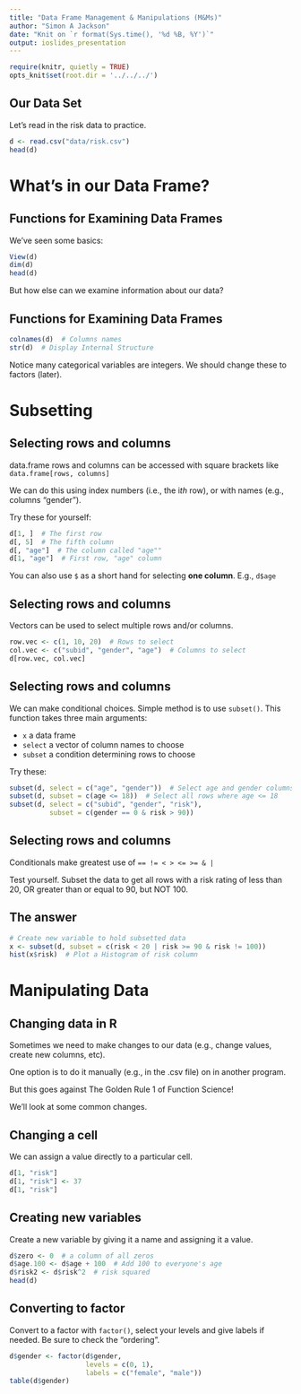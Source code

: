 ```yaml
---
title: "Data Frame Management & Manipulations (M&Ms)"
author: "Simon A Jackson"
date: "Knit on `r format(Sys.time(), '%d %B, %Y')`"
output: ioslides_presentation
---
```


```r
require(knitr, quietly = TRUE)
opts_knit$set(root.dir = '../../../')
```

## Our Data Set

Let's read in the risk data to practice.

```r
d <- read.csv("data/risk.csv")
head(d)
```

# What's in our Data Frame?

## Functions for Examining Data Frames

We've seen some basics:

```r
View(d)
dim(d)
head(d)
```

But how else can we examine information about our data?

## Functions for Examining Data Frames

```r
colnames(d)  # Columns names
str(d)  # Display Internal Structure
```

Notice many categorical variables are integers. We should change these to factors (later).

# Subsetting

## Selecting rows and columns

data.frame rows and columns can be accessed with square brackets like `data.frame[rows, columns]`

We can do this using index numbers (i.e., the i*th* row), or with names (e.g., columns "gender").

Try these for yourself:

```r
d[1, ]  # The first row
d[, 5]  # The fifth column
d[, "age"]  # The column called "age""
d[1, "age"]  # First row, "age" column
```

You can also use `$` as a short hand for selecting **one column**. E.g., `d$age`

## Selecting rows and columns

Vectors can be used to select multiple rows and/or columns.

```r
row.vec <- c(1, 10, 20)  # Rows to select
col.vec <- c("subid", "gender", "age")  # Columns to select
d[row.vec, col.vec]
```

## Selecting rows and columns

We can make conditional choices. Simple method is to use `subset()`. This function takes three main arguments:

- `x` a data frame
- `select` a vector of column names to choose
- `subset` a condition determining rows to choose

Try these:

```r
subset(d, select = c("age", "gender"))  # Select age and gender columns
subset(d, subset = c(age <= 18))  # Select all rows where age <= 18
subset(d, select = c("subid", "gender", "risk"),
          subset = c(gender == 0 & risk > 90))
```

## Selecting rows and columns

Conditionals make greatest use of `== != < > <= >= & |`

Test yourself. Subset the data to get all rows with a risk rating of less than 20, OR greater than or equal to 90, but NOT 100.

## The answer

```r
# Create new variable to hold subsetted data
x <- subset(d, subset = c(risk < 20 | risk >= 90 & risk != 100))
hist(x$risk)  # Plot a Histogram of risk column
```

# Manipulating Data

## Changing data in R

Sometimes we need to make changes to our data (e.g., change values, create new columns, etc).

One option is to do it manually (e.g., in the .csv file) on in another program.

But this goes against The Golden Rule 1 of Function Science!

We'll look at some common changes.

## Changing a cell

We can assign a value directly to a particular cell.

```r
d[1, "risk"]
d[1, "risk"] <- 37
d[1, "risk"]
```

## Creating new variables

Create a new variable by giving it a name and assigning it a value.

```r
d$zero <- 0  # a column of all zeros
d$age.100 <- d$age + 100  # Add 100 to everyone's age
d$risk2 <- d$risk^2  # risk squared
head(d)
```

## Converting to factor

Convert to a factor with `factor()`, select your levels and give labels if needed. Be sure to check the "ordering".

```r
d$gender <- factor(d$gender,
                   levels = c(0, 1),
                   labels = c("female", "male"))
table(d$gender)
```



